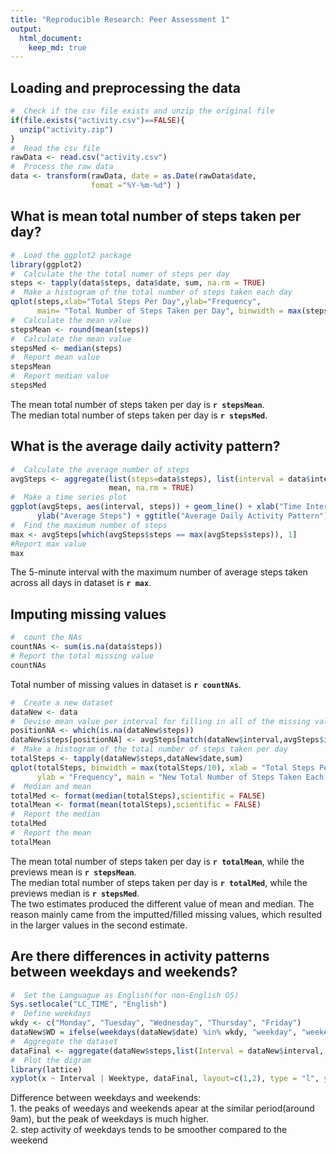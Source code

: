 ```yaml
---
title: "Reproducible Research: Peer Assessment 1"
output: 
  html_document:
    keep_md: true
---
```



## Loading and preprocessing the data

```r
#  Check if the csv file exists and unzip the original file
if(file.exists("activity.csv")==FALSE){
  unzip("activity.zip")
}
#  Read the csv file
rawData <- read.csv("activity.csv")
#  Process the raw data
data <- transform(rawData, date = as.Date(rawData$date, 
                  fomat ="%Y-%m-%d") )
```

## What is mean total number of steps taken per day?

```r
#  Load the ggplot2 package
library(ggplot2)
#  Calculate the the total numer of steps per day
steps <- tapply(data$steps, data$date, sum, na.rm = TRUE)
#  Make a histogram of the total number of steps taken each day
qplot(steps,xlab="Total Steps Per Day",ylab="Frequency", 
      main= "Total Number of Steps Taken per Day", binwidth = max(steps/10))
#  Calculate the mean value
stepsMean <- round(mean(steps))
#  Calculate the mean value
stepsMed <- median(steps)
#  Report mean value
stepsMean
#  Report median value
stepsMed
```
The mean total number of steps taken per day is **`r stepsMean `**.    
The median total number of steps taken per day is **`r stepsMed `**.  

## What is the average daily activity pattern?

```r
#  Calculate the average number of steps
avgSteps <- aggregate(list(steps=data$steps), list(interval = data$interval), 
                      mean, na.rm = TRUE)
#  Make a time series plot
ggplot(avgSteps, aes(interval, steps)) + geom_line() + xlab("Time Interval") +
      ylab("Average Steps") + ggtitle("Average Daily Activity Pattern") 
#  Find the maximum number of steps
max <- avgSteps[which(avgSteps$steps == max(avgSteps$steps)), 1]
#Report max value
max
```
The 5-minute interval with the maximum number of average steps taken across all days in dataset is **`r max`**.

## Imputing missing values
```r
#  count the NAs
countNAs <- sum(is.na(data$steps))
# Report the total missing value
countNAs
```
Total number of missing values in dataset is **`r countNAs`**. 
```r
#  Create a new dataset
dataNew <- data
#  Devise mean value per interval for filling in all of the missing values in the dataset
positionNA <- which(is.na(dataNew$steps))
dataNew$steps[positionNA] <- avgSteps[match(dataNew$interval,avgSteps$interval)[positionNA],2]
#  Make a histogram of the total number of steps taken per day
totalSteps <- tapply(dataNew$steps,dataNew$date,sum)
qplot(totalSteps, binwidth = max(totalSteps/10), xlab = "Total Steps Per Day",
      ylab = "Frequency", main = "New Total Number of Steps Taken Each Day")
#  Median and mean
totalMed <- format(median(totalSteps),scientific = FALSE)
totalMean <- format(mean(totalSteps),scientific = FALSE)
#  Report the median
totalMed
#  Report the mean
totalMean
```
The mean total number of steps taken per day is **`r totalMean`**, while the previews mean is **`r stepsMean`**.  
The median total number of steps taken per day is **`r totalMed`**, while the previews median is **`r stepsMed`**.  
The two estimates produced the different value of mean and median. The reason mainly came from the imputted/filled missing values, which resulted in the larger values in the second estimate.   

## Are there differences in activity patterns between weekdays and weekends?
```r
#  Set the Languague as English(for non-English OS) 
Sys.setlocale("LC_TIME", "English")      
#  Define weekdays
wkdy <- c("Monday", "Tuesday", "Wednesday", "Thursday", "Friday")
dataNew$WD = ifelse(weekdays(dataNew$date) %in% wkdy, "weekday", "weekend")
#  Aggregate the dataset
dataFinal <- aggregate(dataNew$steps,list(Interval = dataNew$interval, Weektype = dataNew$WD),mean)
#  Plot the digram
library(lattice)
xyplot(x ~ Interval | Weektype, dataFinal, layout=c(1,2), type = "l", ylab = "Number of Steps")
```
  
Difference between weekdays and weekends:   
1. the peaks of weedays and weekends apear at the similar period(around 9am), but the peak of weekdays is much higher.  
2. step activity of weekdays tends to be smoother compared to the weekend  